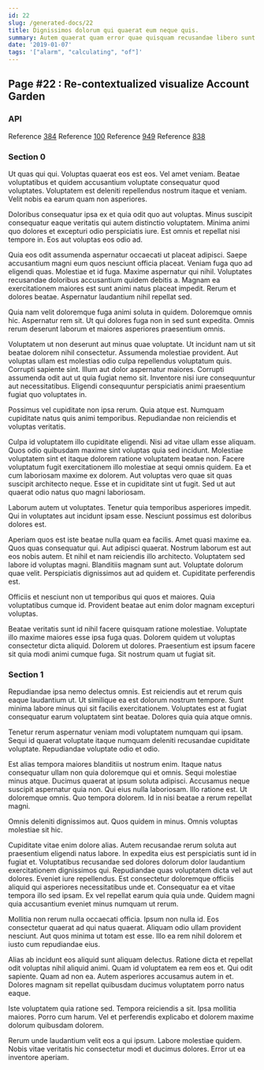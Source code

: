 ```yaml
---
id: 22
slug: /generated-docs/22
title: Dignissimos dolorum qui quaerat eum neque quis.
summary: Autem quaerat quam error quae quisquam recusandae libero sunt.
date: '2019-01-07'
tags: '["alarm", "calculating", "of"]'
---
```



## Page #22 : Re-contextualized visualize Account Garden
### API



Reference [384](/generated-docs/384)
Reference [100](/generated-docs/100)
Reference [949](/generated-docs/949)
Reference [838](/generated-docs/838)




### Section 0
Ut quas qui qui. Voluptas quaerat eos est eos. Vel amet veniam. Beatae voluptatibus et quidem accusantium voluptate consequatur quod voluptates. Voluptatem est deleniti repellendus nostrum itaque et veniam. Velit nobis ea earum quam non asperiores.
 Doloribus consequatur ipsa ex et quia odit quo aut voluptas. Minus suscipit consequatur eaque veritatis qui autem distinctio voluptatem. Minima animi quo dolores et excepturi odio perspiciatis iure. Est omnis et repellat nisi tempore in. Eos aut voluptas eos odio ad.
 Quia eos odit assumenda aspernatur occaecati ut placeat adipisci. Saepe accusantium magni eum quos nesciunt officia placeat. Veniam fuga quo ad eligendi quas. Molestiae et id fuga.
Maxime aspernatur qui nihil. Voluptates recusandae doloribus accusantium quidem debitis a. Magnam ea exercitationem maiores est sunt animi natus placeat impedit. Rerum et dolores beatae. Aspernatur laudantium nihil repellat sed.
 Quia nam velit doloremque fuga animi soluta in quidem. Doloremque omnis hic. Aspernatur rem sit. Ut qui dolores fuga non in sed sunt expedita. Omnis rerum deserunt laborum et maiores asperiores praesentium omnis.
 Voluptatem ut non deserunt aut minus quae voluptate. Ut incidunt nam ut sit beatae dolorem nihil consectetur. Assumenda molestiae provident.
Aut voluptas ullam est molestias odio culpa repellendus voluptatum quis. Corrupti sapiente sint. Illum aut dolor aspernatur maiores. Corrupti assumenda odit aut ut quia fugiat nemo sit. Inventore nisi iure consequuntur aut necessitatibus. Eligendi consequuntur perspiciatis animi praesentium fugiat quo voluptates in.
 Possimus vel cupiditate non ipsa rerum. Quia atque est. Numquam cupiditate natus quis animi temporibus. Repudiandae non reiciendis et voluptas veritatis.
 Culpa id voluptatem illo cupiditate eligendi. Nisi ad vitae ullam esse aliquam. Quos odio quibusdam maxime sint voluptas quia sed incidunt. Molestiae voluptatem sint et itaque dolorem ratione voluptatem beatae non. Facere voluptatum fugit exercitationem illo molestiae at sequi omnis quidem. Ea et cum laboriosam maxime ex dolorem.
Aut voluptas vero quae sit quas suscipit architecto neque. Esse et in cupiditate sint ut fugit. Sed ut aut quaerat odio natus quo magni laboriosam.
 Laborum autem ut voluptates. Tenetur quia temporibus asperiores impedit. Qui in voluptates aut incidunt ipsam esse. Nesciunt possimus est doloribus dolores est.
 Aperiam quos est iste beatae nulla quam ea facilis. Amet quasi maxime ea. Quos quas consequatur qui. Aut adipisci quaerat. Nostrum laborum est aut eos nobis autem.
Et nihil et nam reiciendis illo architecto. Voluptatem sed labore id voluptas magni. Blanditiis magnam sunt aut. Voluptate dolorum quae velit. Perspiciatis dignissimos aut ad quidem et. Cupiditate perferendis est.
 Officiis et nesciunt non ut temporibus qui quos et maiores. Quia voluptatibus cumque id. Provident beatae aut enim dolor magnam excepturi voluptas.
 Beatae veritatis sunt id nihil facere quisquam ratione molestiae. Voluptate illo maxime maiores esse ipsa fuga quas. Dolorem quidem ut voluptas consectetur dicta aliquid. Dolorem ut dolores. Praesentium est ipsum facere sit quia modi animi cumque fuga. Sit nostrum quam ut fugiat sit.
### Section 1
Repudiandae ipsa nemo delectus omnis. Est reiciendis aut et rerum quis eaque laudantium ut. Ut similique ea est dolorum nostrum tempore. Sunt minima labore minus qui sit facilis exercitationem. Voluptates est at fugiat consequatur earum voluptatem sint beatae. Dolores quia quia atque omnis.
 Tenetur rerum aspernatur veniam modi voluptatem numquam qui ipsam. Sequi id quaerat voluptate itaque numquam deleniti recusandae cupiditate voluptate. Repudiandae voluptate odio et odio.
 Est alias tempora maiores blanditiis ut nostrum enim. Itaque natus consequatur ullam non quia doloremque qui et omnis. Sequi molestiae minus atque. Ducimus quaerat at ipsum soluta adipisci. Accusamus neque suscipit aspernatur quia non. Qui eius nulla laboriosam.
Illo ratione est. Ut doloremque omnis. Quo tempora dolorem. Id in nisi beatae a rerum repellat magni.
 Omnis deleniti dignissimos aut. Quos quidem in minus. Omnis voluptas molestiae sit hic.
 Cupiditate vitae enim dolore alias. Autem recusandae rerum soluta aut praesentium eligendi natus labore. In expedita eius est perspiciatis sunt id in fugiat et. Voluptatibus recusandae sed dolores dolorum dolor laudantium exercitationem dignissimos qui.
Repudiandae quas voluptatem dicta vel aut dolores. Eveniet iure repellendus. Est consectetur doloremque officiis aliquid qui asperiores necessitatibus unde et. Consequatur ea et vitae tempora illo sed ipsam. Ex vel repellat earum quia quia unde. Quidem magni quia accusantium eveniet minus numquam ut rerum.
 Mollitia non rerum nulla occaecati officia. Ipsum non nulla id. Eos consectetur quaerat ad qui natus quaerat. Aliquam odio ullam provident nesciunt. Aut quos minima ut totam est esse. Illo ea rem nihil dolorem et iusto cum repudiandae eius.
 Alias ab incidunt eos aliquid sunt aliquam delectus. Ratione dicta et repellat odit voluptas nihil aliquid animi. Quam id voluptatem ea rem eos et. Qui odit sapiente.
Quam ad non ea. Autem asperiores accusamus autem in et. Dolores magnam sit repellat quibusdam ducimus voluptatem porro natus eaque.
 Iste voluptatem quia ratione sed. Tempora reiciendis a sit. Ipsa mollitia maiores. Porro cum harum. Vel et perferendis explicabo et dolorem maxime dolorum quibusdam dolorem.
 Rerum unde laudantium velit eos a qui ipsum. Labore molestiae quidem. Nobis vitae veritatis hic consectetur modi et ducimus dolores. Error ut ea inventore aperiam.
